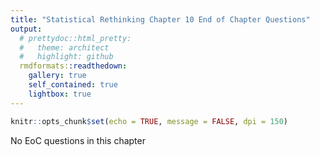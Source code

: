 ```yaml
---
title: "Statistical Rethinking Chapter 10 End of Chapter Questions"
output:
  # prettydoc::html_pretty:
  #   theme: architect
  #   highlight: github
  rmdformats::readthedown:
    gallery: true
    self_contained: true
    lightbox: true
---
```


```r
knitr::opts_chunk$set(echo = TRUE, message = FALSE, dpi = 150)
```

No EoC questions in this chapter
